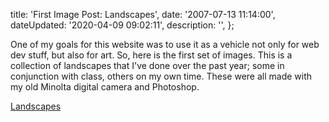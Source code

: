 

  title: 'First Image Post: Landscapes',
  date: '2007-07-13 11:14:00',
  dateUpdated: '2020-04-09 09:02:11',
  description: '',
};

One of my goals for this website was to use it as a vehicle not only for web dev stuff, but also for art. So, here is the first set of images. This is a collection of landscapes that I've done over the past year; some in conjunction with class, others on my own time. These were all made with my old Minolta digital camera and Photoshop.

[Landscapes](https://www.flickr.com/photos/dtott/albums/72157600757061037)
